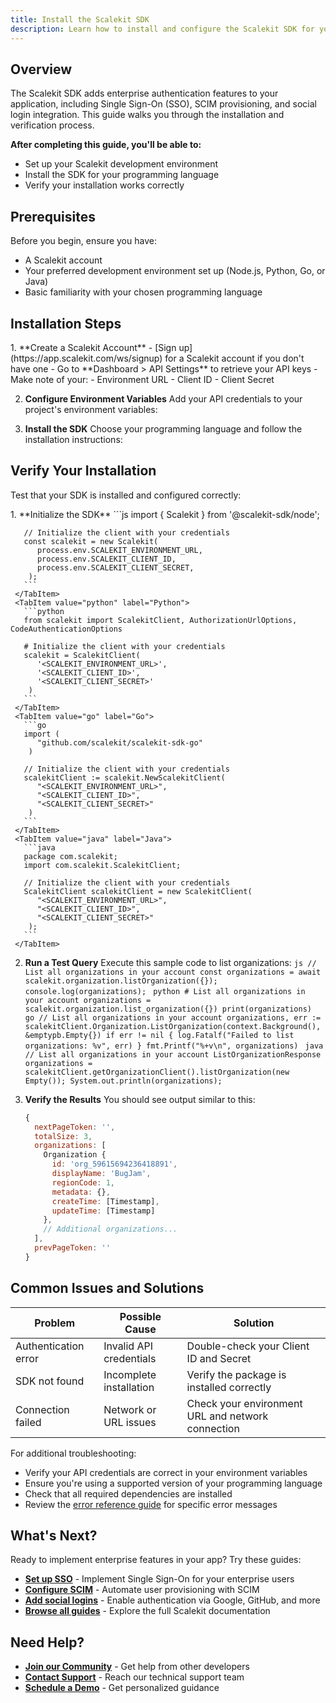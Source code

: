 ```yaml
---
title: Install the Scalekit SDK
description: Learn how to install and configure the Scalekit SDK for your B2B SaaS application
---
```



## Overview

The Scalekit SDK adds enterprise authentication features to your application, including Single Sign-On (SSO), SCIM provisioning, and social login integration. This guide walks you through the installation and verification process.

**After completing this guide, you'll be able to:**

- Set up your Scalekit development environment
- Install the SDK for your programming language
- Verify your installation works correctly

## Prerequisites

Before you begin, ensure you have:

- A Scalekit account
- Your preferred development environment set up (Node.js, Python, Go, or Java)
- Basic familiarity with your chosen programming language

## Installation Steps

<Steps>
1. **Create a Scalekit Account**
   - [Sign up](https://app.scalekit.com/ws/signup) for a Scalekit account if you don't have one
   - Go to **Dashboard > API Settings** to retrieve your API keys
   - Make note of your:
     - Environment URL
     - Client ID
     - Client Secret

2. **Configure Environment Variables**
   Add your API credentials to your project's environment variables:
   <Env />

3. **Install the SDK**
   Choose your programming language and follow the installation instructions:
   <InstallSDK />
</Steps>

## Verify Your Installation

Test that your SDK is installed and configured correctly:

<Steps>
1. **Initialize the SDK**
   <Tabs>
     <TabItem value="javascript" label="Node.js">
       ```js
       import { Scalekit } from '@scalekit-sdk/node';

       // Initialize the client with your credentials
       const scalekit = new Scalekit(
          process.env.SCALEKIT_ENVIRONMENT_URL,
          process.env.SCALEKIT_CLIENT_ID,
          process.env.SCALEKIT_CLIENT_SECRET,
        );
       ```
     </TabItem>
     <TabItem value="python" label="Python">
       ```python
       from scalekit import ScalekitClient, AuthorizationUrlOptions, CodeAuthenticationOptions

       # Initialize the client with your credentials
       scalekit = ScalekitClient(
          '<SCALEKIT_ENVIRONMENT_URL>',
          '<SCALEKIT_CLIENT_ID>',
          '<SCALEKIT_CLIENT_SECRET>'
        )
       ```
     </TabItem>
     <TabItem value="go" label="Go">
       ```go
       import (
          "github.com/scalekit/scalekit-sdk-go"
        )

       // Initialize the client with your credentials
       scalekitClient := scalekit.NewScalekitClient(
          "<SCALEKIT_ENVIRONMENT_URL>",
          "<SCALEKIT_CLIENT_ID>",
          "<SCALEKIT_CLIENT_SECRET>"
        )
       ```
     </TabItem>
     <TabItem value="java" label="Java">
       ```java
       package com.scalekit;
       import com.scalekit.ScalekitClient;

       // Initialize the client with your credentials
       ScalekitClient scalekitClient = new ScalekitClient(
          "<SCALEKIT_ENVIRONMENT_URL>",
          "<SCALEKIT_CLIENT_ID>",
          "<SCALEKIT_CLIENT_SECRET>"
        );
       ```
     </TabItem>
   </Tabs>

2. **Run a Test Query**
   Execute this sample code to list organizations:
   <Tabs>
     <TabItem value="javascript" label="Node.js">
       ```js
       // List all organizations in your account
       const organizations = await scalekit.organization.listOrganization({});
       console.log(organizations);
       ```
     </TabItem>
     <TabItem value="python" label="Python">
       ```python
       # List all organizations in your account
       organizations = scalekit.organization.list_organization({})
       print(organizations)
       ```
     </TabItem>
     <TabItem value="go" label="Go">
       ```go
       // List all organizations in your account
       organizations, err := scalekitClient.Organization.ListOrganization(context.Background(), &emptypb.Empty{})
       if err != nil {
         log.Fatalf("Failed to list organizations: %v", err)
       }
       fmt.Printf("%+v\n", organizations)
       ```
     </TabItem>
     <TabItem value="java" label="Java">
       ```java
       // List all organizations in your account
       ListOrganizationResponse organizations = scalekitClient.getOrganizationClient().listOrganization(new Empty());
       System.out.println(organizations);
       ```
     </TabItem>
   </Tabs>

3. **Verify the Results**
   You should see output similar to this:
   ```js
   {
     nextPageToken: '',
     totalSize: 3,
     organizations: [
       Organization {
         id: 'org_59615694236418891',
         displayName: 'BugJam',
         regionCode: 1,
         metadata: {},
         createTime: [Timestamp],
         updateTime: [Timestamp]
       },
       // Additional organizations...
     ],
     prevPageToken: ''
   }
   ```
</Steps>

## Common Issues and Solutions

| Problem | Possible Cause | Solution |
|---------|----------------|----------|
| Authentication error | Invalid API credentials | Double-check your Client ID and Secret |
| SDK not found | Incomplete installation | Verify the package is installed correctly |
| Connection failed | Network or URL issues | Check your environment URL and network connection |

For additional troubleshooting:

- Verify your API credentials are correct in your environment variables
- Ensure you're using a supported version of your programming language
- Check that all required dependencies are installed
- Review the [error reference guide](/reference/errors) for specific error messages

## What's Next?

Ready to implement enterprise features in your app? Try these guides:

- [**Set up SSO**](/manual/sso-quickstart) - Implement Single Sign-On for your enterprise users
- [**Configure SCIM**](/manual/scim-provisioning) - Automate user provisioning with SCIM
- [**Add social logins**](/manual/social-logins) - Enable authentication via Google, GitHub, and more
- [**Browse all guides**](/guides) - Explore the full Scalekit documentation

## Need Help?

- [**Join our Community**](https://discord.gg/scalekit) - Get help from other developers
- [**Contact Support**](/manual/support/contact-us) - Reach our technical support team
- [**Schedule a Demo**](https://calendly.com/scalekit/demo) - Get personalized guidance